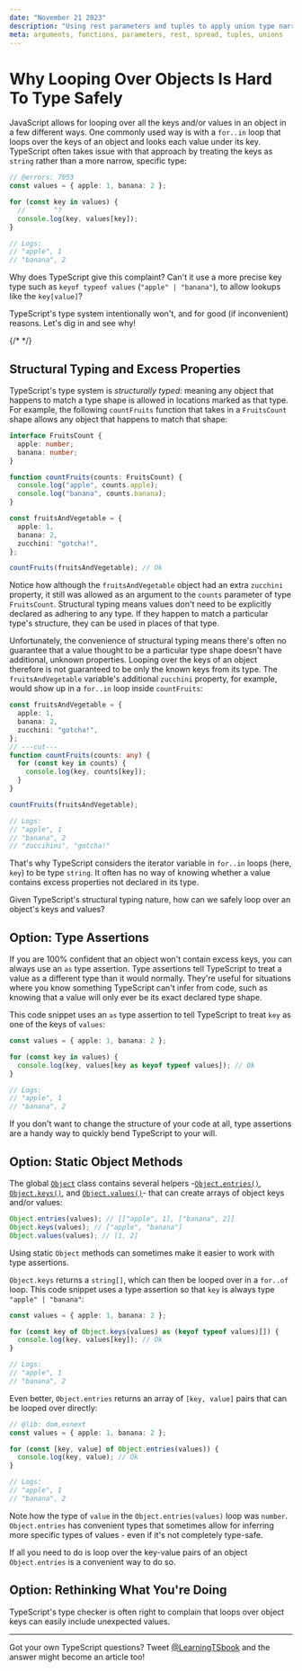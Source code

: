 ```yaml
---
date: "November 21 2023"
description: "Using rest parameters and tuples to apply union type narrowing to a function's parameters"
meta: arguments, functions, parameters, rest, spread, tuples, unions
---
```


# Why Looping Over Objects Is Hard To Type Safely

JavaScript allows for looping over all the keys and/or values in an object in a few different ways.
One commonly used way is with a `for..in` loop that loops over the keys of an object and looks each value under its key.
TypeScript often takes issue with that approach by treating the keys as `string` rather than a more narrow, specific type:

```ts twoslash
// @errors: 7053
const values = { apple: 1, banana: 2 };

for (const key in values) {
  //       ^?
  console.log(key, values[key]);
}

// Logs:
// "apple", 1
// "banana", 2
```

Why does TypeScript give this complaint?
Can't it use a more precise key type such as `keyof typeof values` (`"apple" | "banana"`), to allow lookups like the `key[value]`?

TypeScript's type system intentionally won't, and for good (if inconvenient) reasons.
Let's dig in and see why!

{/* <!-- truncate --> */}

## Structural Typing and Excess Properties

TypeScript's type system is _structurally typed_: meaning any object that happens to match a type shape is allowed in locations marked as that type.
For example, the following `countFruits` function that takes in a `FruitsCount` shape allows any object that happens to match that shape:

```ts
interface FruitsCount {
  apple: number;
  banana: number;
}

function countFruits(counts: FruitsCount) {
  console.log("apple", counts.apple);
  console.log("banana", counts.banana);
}

const fruitsAndVegetable = {
  apple: 1,
  banana: 2,
  zucchini: "gotcha!",
};

countFruits(fruitsAndVegetable); // Ok
```

Notice how although the `fruitsAndVegetable` object had an extra `zucchini` property, it still was allowed as an argument to the `counts` parameter of type `FruitsCount`.
Structural typing means values don't need to be explicitly declared as adhering to any type.
If they happen to match a particular type's structure, they can be used in places of that type.

Unfortunately, the convenience of structural typing means there's often no guarantee that a value thought to be a particular type shape doesn't have additional, unknown properties.
Looping over the keys of an object therefore is not guaranteed to be only the known keys from its type.
The `fruitsAndVegetable` variable's additional `zucchini` property, for example, would show up in a `for..in` loop inside `countFruits`:

```ts twoslash
const fruitsAndVegetable = {
  apple: 1,
  banana: 2,
  zucchini: "gotcha!",
};
// ---cut---
function countFruits(counts: any) {
  for (const key in counts) {
    console.log(key, counts[key]);
  }
}

countFruits(fruitsAndVegetable);

// Logs:
// "apple", 1
// "banana", 2
// "zuccihini", "gotcha!"
```

That's why TypeScript considers the iterator variable in `for..in` loops (here, `key`) to be type `string`.
It often has no way of knowing whether a value contains excess properties not declared in its type.

Given TypeScript's structural typing nature, how can we safely loop over an object's keys and values?

## Option: Type Assertions

If you are 100% confident that an object won't contain excess keys, you can always use an `as` type assertion.
Type assertions tell TypeScript to treat a value as a different type than it would normally.
They're useful for situations where you know something TypeScript can't infer from code, such as knowing that a value will only ever be its exact declared type shape.

This code snippet uses an `as` type assertion to tell TypeScript to treat `key` as one of the keys of `values`:

```ts twoslash
const values = { apple: 1, banana: 2 };

for (const key in values) {
  console.log(key, values[key as keyof typeof values]); // Ok
}

// Logs:
// "apple", 1
// "banana", 2
```

If you don't want to change the structure of your code at all, type assertions are a handy way to quickly bend TypeScript to your will.

## Option: Static Object Methods

The global [`Object`](https://developer.mozilla.org/en-US/docs/Web/JavaScript/Reference/Global_Objects/Object) class contains several helpers -[`Object.entries()`](https://developer.mozilla.org/en-US/docs/Web/JavaScript/Reference/Global_Objects/Object/entries), [`Object.keys()`](https://developer.mozilla.org/en-US/docs/Web/JavaScript/Reference/Global_Objects/Object/keys), and [`Object.values()`](https://developer.mozilla.org/en-US/docs/Web/JavaScript/Reference/Global_objects/Object/values)- that can create arrays of object keys and/or values:

```js
Object.entries(values); // [["apple", 1], ["banana", 2]]
Object.keys(values); // ["apple", "banana"]
Object.values(values); // [1, 2]
```

Using static `Object` methods can sometimes make it easier to work with type assertions.

`Object.keys` returns a `string[]`, which can then be looped over in a `for..of` loop.
This code snippet uses a type assertion so that `key` is always type `"apple" | "banana"`:

```ts twoslash
const values = { apple: 1, banana: 2 };

for (const key of Object.keys(values) as (keyof typeof values)[]) {
  console.log(key, values[key]); // Ok
}

// Logs:
// "apple", 1
// "banana", 2
```

Even better, `Object.entries` returns an array of `[key, value]` pairs that can be looped over directly:

```ts twoslash
// @lib: dom,esnext
const values = { apple: 1, banana: 2 };

for (const [key, value] of Object.entries(values)) {
  console.log(key, value); // Ok
}

// Logs:
// "apple", 1
// "banana", 2
```

Note how the type of `value` in the `Object.entries(values)` loop was `number`.
`Object.entries` has convenient types that sometimes allow for inferring more specific types of values - even if it's not completely type-safe.

If all you need to do is loop over the key-value pairs of an object `Object.entries` is a convenient way to do so.

## Option: Rethinking What You're Doing

TypeScript's type checker is often right to complain that loops over object keys can easily include unexpected values.

---

Got your own TypeScript questions?
Tweet [@LearningTSbook](https://twitter.com/LearningTSBook) and the answer might become an article too!
